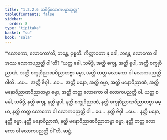 ```yaml
---
title: "1.2.2.6 သမိဒ္ဓိလောကပဉှာသုတ္တ"
tableOfContents: false
sidebar:
  order: 8
type: "tipitaka"
basket: "su"
book: "sala"
---
```



<DynamicBreadcrumb />

<Division number="68" book="sala">

<Paragraph number="224" book="sala">
“‘လောကော, လောကော’တိ, ဘန္တေ, ဝုစ္စတိ. ကိတ္တာဝတာ နု ခေါ, ဘန္တေ, လောကော ဝါ အဿ လောကပညတ္တိ ဝါ”တိ? “ယတ္ထ ခေါ, သမိဒ္ဓိ, အတ္ထိ စက္ခု, အတ္ထိ ရူပါ, အတ္ထိ စက္ခုဝိညာဏံ, အတ္ထိ စက္ခုဝိညာဏဝိညာတဗ္ဗာ ဓမ္မာ, အတ္ထိ တတ္ထ လောကော ဝါ လောကပညတ္တိ ဝါတိ …ပေ…  အတ္ထိ ဇိဝှါ …ပေ…  အတ္ထိ မနော, အတ္ထိ ဓမ္မာ, အတ္ထိ မနောဝိညာဏံ, အတ္ထိ မနောဝိညာဏဝိညာတဗ္ဗာ ဓမ္မာ, အတ္ထိ တတ္ထ လောကော ဝါ လောကပညတ္တိ ဝါ.
</Paragraph>

<Paragraph number="225" book="sala">
ယတ္ထ စ ခေါ, သမိဒ္ဓိ, နတ္ထိ စက္ခု, နတ္ထိ ရူပါ, နတ္ထိ စက္ခုဝိညာဏံ, နတ္ထိ စက္ခုဝိညာဏဝိညာတဗ္ဗာ ဓမ္မာ, နတ္ထိ တတ္ထ လောကော ဝါ လောကပညတ္တိ ဝါ …ပေ…  နတ္ထိ ဇိဝှါ …ပေ…  နတ္ထိ မနော, နတ္ထိ ဓမ္မာ, နတ္ထိ မနောဝိညာဏံ, နတ္ထိ မနောဝိညာဏဝိညာတဗ္ဗာ ဓမ္မာ, နတ္ထိ တတ္ထ လောကော ဝါ လောကပညတ္တိ ဝါ”တိ.

</Paragraph>
</Division>

<Paragraph number="226" type="center" book="sala">
ဆဋ္ဌံ.
</Paragraph>